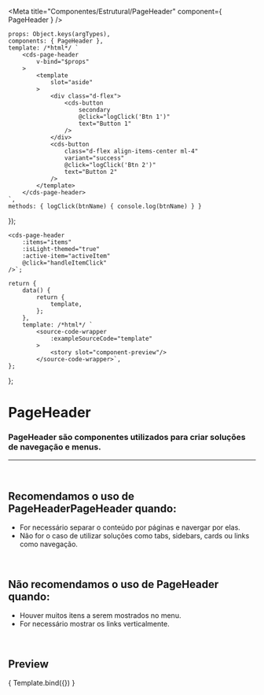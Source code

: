 
<Meta
	title="Componentes/Estrutural/PageHeader"
	component={ PageHeader }
/>

	props: Object.keys(argTypes),
	components: { PageHeader },
	template: /*html*/ `
		<cds-page-header
			v-bind="$props"
		>
			<template
				slot="aside"
			>
				<div class="d-flex">
					<cds-button
						secondary
						@click="logClick('Btn 1')"
						text="Button 1"
					/>
				</div>
				<cds-button
					class="d-flex align-items-center ml-4"
					variant="success"
					@click="logClick('Btn 2')"
					text="Button 2"
				/>
			</template>
		</cds-page-header>
	`,
	methods: { logClick(btnName) { console.log(btnName) } }
});

	<cds-page-header 
		:items="items"
		:isLight-themed="true"
		:active-item="activeItem"
		@click="handleItemClick"
	/>`;

	return {
		data() {
			return {
				template,
			};
		},
		template: /*html*/ `
			<source-code-wrapper
				:exampleSourceCode="template"
			>
				<story slot="component-preview"/>
			</source-code-wrapper>`,
	};
};

# PageHeader

### PageHeader são componentes utilizados para criar soluções de navegação e menus.
---
<br />

## Recomendamos o uso de PageHeaderPageHeader quando:
- For necessário separar o conteúdo por páginas e navergar por elas.
- Não for o caso de utilizar soluções como tabs, sidebars, cards ou links como navegação.

<br />

## Não recomendamos o uso de PageHeader quando:
- Houver muitos itens a serem mostrados no menu.
- For necessário mostrar os links verticalmente.

<br />

## Preview

<Canvas>
	<Story
		name="PageHeader"
		decorators={[docsDecorator]}
		args={{
			title:"Procedimentos",
			subtitle:"Gerencie os procedimentos cadastrados"
		}}
	>
		{ Template.bind({}) }
	</Story>
</Canvas>

<ArgsTable story="PageHeader" />
